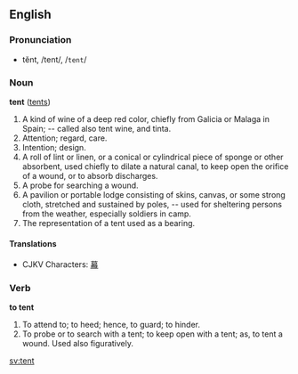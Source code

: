 ==English==
===Pronunciation===
*tĕnt, /tent/, /<tt>tent</tt>/

===Noun===
'''tent''' ([[tents]])

#A kind of wine of a deep red color, chiefly from Galicia or Malaga in Spain; -- called also tent wine, and tinta.
#Attention; regard, care.
#Intention; design.
#A roll of lint or linen, or a conical or cylindrical piece of sponge or other absorbent, used chiefly to dilate a natural canal, to keep open the orifice of a wound, or to absorb discharges.
#A probe for searching a wound.
#A pavilion or portable lodge consisting of skins, canvas, or some strong cloth, stretched and sustained by poles, -- used for sheltering persons from the weather, especially soldiers in camp.
#The representation of a tent used as a bearing.

====Translations====
*CJKV Characters: [[幕]]

===Verb===
'''to tent'''

#To attend to; to heed; hence, to guard; to hinder.
#To probe or to search with a tent; to keep open with a tent; as, to tent a wound. Used also figuratively.

[[sv:tent]]
